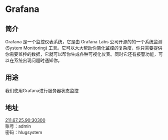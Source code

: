 
# Grafana

## 简介
Grafana 是一个监控仪表系统，它是由 Grafana Labs 公司开源的的一个系统监测 (System Monitoring) 工具。它可以大大帮助你简化监控的复杂度，你只需要提供你需要监控的数据，它就可以帮你生成各种可视化仪表。同时它还有报警功能，可以在系统出现问题时通知你。

## 用途
我们使用Grafana进行服务器状态监控

## 地址
<Validate/>
<div style={{display:"none"}} id={"href"}>
    <div><a href={"http://211.67.25.90:30300"}>211.67.25.90:30300</a></div>
    <div>账号：admin</div>
    <div>密码：hlugsystem</div>
</div>
